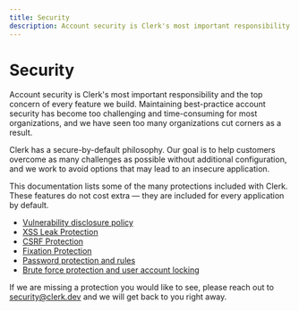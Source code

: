 ```yaml
---
title: Security
description: Account security is Clerk's most important responsibility and the top concern of every feature we build. Maintaining best-practice account security has become too challenging and time-consuming for most organizations, and we have seen too many organizations cut corners as a result.
---
```


# Security

Account security is Clerk's most important responsibility and the top concern of every feature we build. Maintaining best-practice account security has become too challenging and time-consuming for most organizations, and we have seen too many organizations cut corners as a result.

Clerk has a secure-by-default philosophy. Our goal is to help customers overcome as many challenges as possible without additional configuration, and we work to avoid options that may lead to an insecure application.

This documentation lists some of the many protections included with Clerk. These features do not cost extra — they are included for every application by default.

- [Vulnerability disclosure policy](/docs/security/vulnerability-disclosure-policy)
- [XSS Leak Protection](/docs/security/xss-leak-protection)
- [CSRF Protection](/docs/security/csrf-protection)
- [Fixation Protection](/docs/security/fixation-protection)
- [Password protection and rules](/docs/security/password-protection)
- [Brute force protection and user account locking](/docs/security/user-lock-guide)

If we are missing a protection you would like to see, please reach out to security@clerk.dev and we will get back to you right away.
